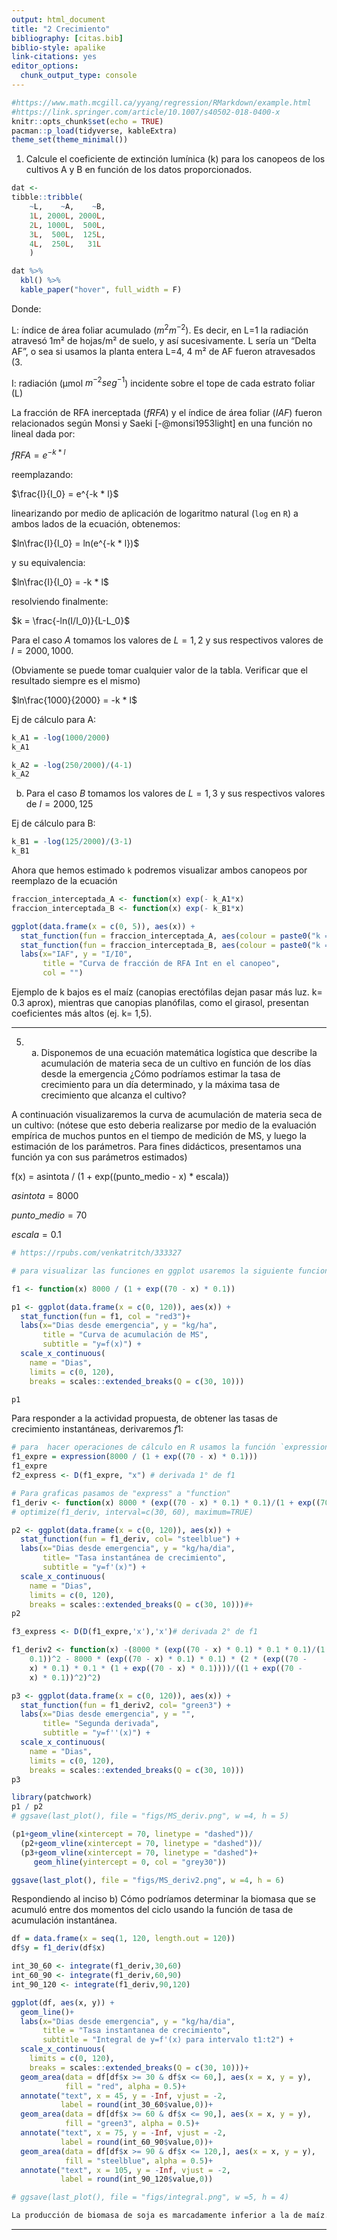 ```yaml
--- 
output: html_document
title: "2 Crecimiento"
bibliography: [citas.bib]
biblio-style: apalike
link-citations: yes
editor_options: 
  chunk_output_type: console
---
```


```r
#https://www.math.mcgill.ca/yyang/regression/RMarkdown/example.html
#https://link.springer.com/article/10.1007/s40502-018-0400-x 
knitr::opts_chunk$set(echo = TRUE)
pacman::p_load(tidyverse, kableExtra)
theme_set(theme_minimal())
```


1. Calcule el coeficiente de extinción lumínica (k) para los canopeos de los cultivos A y B en función de los datos proporcionados. 

```r
dat <-
tibble::tribble(
    ~L,    ~A,    ~B,
    1L, 2000L, 2000L,
    2L, 1000L,  500L,
    3L,  500L,  125L,
    4L,  250L,   31L
    )

dat %>%
  kbl() %>%
  kable_paper("hover", full_width = F)
```  

Donde: 

L: índice de área foliar acumulado ($m^{2} m^{-2}$). Es decir, en L=1 la radiación atravesó 1m² de hojas/m² de suelo, y así sucesivamente. L sería un "Delta AF", o sea si usamos la planta entera L=4, 4 m² de AF fueron atravesados (3.

I: radiación (μmol $m^{-2} seg^{-1}$) incidente sobre el tope de cada estrato foliar (L) 

:::: {.infobox}

La fracción de RFA inerceptada ($fRFA$) y el índice de área foliar ($IAF$) fueron relacionados según Monsi y Saeki [-@monsi1953light] en una función no lineal dada por:  

$fRFA = e^{-k * l}$

reemplazando: 

$\frac{I}{I_0} = e^{-k * l}$

linearizando por medio de aplicación de logaritmo natural (`log` en `R`) a ambos lados de la ecuación, obtenemos: 

$ln\frac{I}{I_0} = ln(e^{-k * l})$

y su equivalencia: 

$ln\frac{I}{I_0} = -k * l$

resolviendo finalmente:

$k = \frac{-ln(I/I_0)}{L-L_0}$

::::

Para el caso $A$ tomamos los valores de $L=1, 2$ y sus respectivos valores de $I = 2000, 1000$. 

(Obviamente se puede tomar cualquier valor de la tabla. Verificar que el resultado siempre es el mismo)

$ln\frac{1000}{2000} = -k * l$

Ej de cálculo para A: 

```r
k_A1 = -log(1000/2000)
k_A1

k_A2 = -log(250/2000)/(4-1)
k_A2
```

b) Para el caso $B$ tomamos los valores de $L=1,3$ y sus respectivos valores de $I=2000, 125$ 

Ej de cálculo para B: 

```r
k_B1 = -log(125/2000)/(3-1)
k_B1
```

Ahora que hemos estimado `k` podremos visualizar ambos canopeos por reemplazo de la ecuación 

```r
fraccion_interceptada_A <- function(x) exp(- k_A1*x)
fraccion_interceptada_B <- function(x) exp(- k_B1*x)

ggplot(data.frame(x = c(0, 5)), aes(x)) + 
  stat_function(fun = fraccion_interceptada_A, aes(colour = paste0("k = ", round(k_A1,1))))+ 
  stat_function(fun = fraccion_interceptada_B, aes(colour = paste0("k = ", round(k_B1,1))))+ 
  labs(x="IAF", y = "I/I0",
       title = "Curva de fracción de RFA Int en el canopeo",  
       col = "") 
```


Ejemplo de k bajos es el maíz (canopias erectófilas dejan pasar más luz. k= 0.3 aprox), mientras que canopias planófilas, como el girasol, presentan coeficientes más altos (ej. k= 1,5).

--- 

5. a) Disponemos de una ecuación matemática logística que describe la acumulación de materia seca de un cultivo en función de los días desde la emergencia ¿Cómo podríamos estimar la tasa de crecimiento para un día determinado, y la máxima tasa de crecimiento que alcanza el cultivo? 


A continuación visualizaremos la curva de acumulación de materia seca de un cultivo:
(nótese que esto deberia realizarse por medio de la evaluación empírica de muchos puntos en el tiempo de medición de MS, y luego la estimación de los parámetros. Para fines didácticos, presentamos una función ya con sus parámetros estimados)

f(x) = asintota / (1 + exp((punto_medio - x) * escala))

$asintota = 8000$

$punto\_medio = 70$

$escala = 0.1$

```r
# https://rpubs.com/venkatritch/333327

# para visualizar las funciones en ggplot usaremos la siguiente funcion `function()`:

f1 <- function(x) 8000 / (1 + exp((70 - x) * 0.1))

p1 <- ggplot(data.frame(x = c(0, 120)), aes(x)) + 
  stat_function(fun = f1, col = "red3")+ 
  labs(x="Dias desde emergencia", y = "kg/ha",
       title = "Curva de acumulación de MS",  
       subtitle = "y=f(x)") +
  scale_x_continuous(
    name = "Dias", 
    limits = c(0, 120), 
    breaks = scales::extended_breaks(Q = c(30, 10)))  

p1
```

Para responder a la actividad propuesta, de obtener las tasas de crecimiento instantáneas, derivaremos $f1$: 

```r
# para  hacer operaciones de cálculo en R usamos la función `expression`
f1_expre = expression(8000 / (1 + exp((70 - x) * 0.1)))
f1_expre
f2_express <- D(f1_expre, "x") # derivada 1° de f1

# Para graficas pasamos de "express" a "function" 
f1_deriv <- function(x) 8000 * (exp((70 - x) * 0.1) * 0.1)/(1 + exp((70 - x) * 0.1))^2
# optimize(f1_deriv, interval=c(30, 60), maximum=TRUE)

p2 <- ggplot(data.frame(x = c(0, 120)), aes(x)) + 
  stat_function(fun = f1_deriv, col= "steelblue") +
  labs(x="Dias desde emergencia", y = "kg/ha/dia", 
       title= "Tasa instantánea de crecimiento",  
       subtitle = "y=f'(x)") +
  scale_x_continuous(
    name = "Dias", 
    limits = c(0, 120), 
    breaks = scales::extended_breaks(Q = c(30, 10)))#+
p2
```


```r
f3_express <- D(D(f1_expre,'x'),'x')# derivada 2° de f1

f1_deriv2 <- function(x) -(8000 * (exp((70 - x) * 0.1) * 0.1 * 0.1)/(1 + exp((70 - x) * 
    0.1))^2 - 8000 * (exp((70 - x) * 0.1) * 0.1) * (2 * (exp((70 - 
    x) * 0.1) * 0.1 * (1 + exp((70 - x) * 0.1))))/((1 + exp((70 - 
    x) * 0.1))^2)^2)

p3 <- ggplot(data.frame(x = c(0, 120)), aes(x)) + 
  stat_function(fun = f1_deriv2, col= "green3") +
  labs(x="Dias desde emergencia", y = "", 
       title= "Segunda derivada",  
       subtitle = "y=f''(x)") +
  scale_x_continuous(
    name = "Dias", 
    limits = c(0, 120), 
    breaks = scales::extended_breaks(Q = c(30, 10))) 
p3
```


```r
library(patchwork)  
p1 / p2
# ggsave(last_plot(), file = "figs/MS_deriv.png", w =4, h = 5)

(p1+geom_vline(xintercept = 70, linetype = "dashed"))/
  (p2+geom_vline(xintercept = 70, linetype = "dashed"))/
  (p3+geom_vline(xintercept = 70, linetype = "dashed")+
     geom_hline(yintercept = 0, col = "grey30"))

ggsave(last_plot(), file = "figs/MS_deriv2.png", w =4, h = 6)
```

Respondiendo al inciso b) Cómo podríamos determinar la biomasa que se acumuló entre dos momentos del ciclo usando la función de tasa de acumulación instantánea. 

```r
df = data.frame(x = seq(1, 120, length.out = 120))
df$y = f1_deriv(df$x)

int_30_60 <- integrate(f1_deriv,30,60)
int_60_90 <- integrate(f1_deriv,60,90)
int_90_120 <- integrate(f1_deriv,90,120)

ggplot(df, aes(x, y)) + 
  geom_line()+
  labs(x="Dias desde emergencia", y = "kg/ha/dia",  
       title = "Tasa instantanea de crecimiento", 
       subtitle = "Integral de y=f'(x) para intervalo t1:t2") +
  scale_x_continuous(
    limits = c(0, 120), 
    breaks = scales::extended_breaks(Q = c(30, 10)))+
  geom_area(data = df[df$x >= 30 & df$x <= 60,], aes(x = x, y = y),
            fill = "red", alpha = 0.5)+
  annotate("text", x = 45, y = -Inf, vjust = -2,
           label = round(int_30_60$value,0))+
  geom_area(data = df[df$x >= 60 & df$x <= 90,], aes(x = x, y = y),
            fill = "green3", alpha = 0.5)+
  annotate("text", x = 75, y = -Inf, vjust = -2,
           label = round(int_60_90$value,0))+
  geom_area(data = df[df$x >= 90 & df$x <= 120,], aes(x = x, y = y),
            fill = "steelblue", alpha = 0.5)+
  annotate("text", x = 105, y = -Inf, vjust = -2,
           label = round(int_90_120$value,0))

# ggsave(last_plot(), file = "figs/integral.png", w =5, h = 4)
```


```r
La producción de biomasa de soja es marcadamente inferior a la de maíz. De acuerdo a Andrade y col [-@andrade1995analysis]: ¿cuánto de esta menor producción es explicado por radiación interceptada, por eficiencia fotosintética del canopeo y por contenido energético del producto? 
```


---